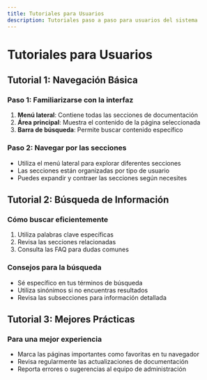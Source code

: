 ```yaml
---
title: Tutoriales para Usuarios
description: Tutoriales paso a paso para usuarios del sistema
---
```



# Tutoriales para Usuarios

## Tutorial 1: Navegación Básica

### Paso 1: Familiarizarse con la interfaz

1. **Menú lateral**: Contiene todas las secciones de documentación
2. **Área principal**: Muestra el contenido de la página seleccionada
3. **Barra de búsqueda**: Permite buscar contenido específico

### Paso 2: Navegar por las secciones

- Utiliza el menú lateral para explorar diferentes secciones
- Las secciones están organizadas por tipo de usuario
- Puedes expandir y contraer las secciones según necesites

## Tutorial 2: Búsqueda de Información

### Cómo buscar eficientemente

1. Utiliza palabras clave específicas
2. Revisa las secciones relacionadas
3. Consulta las FAQ para dudas comunes

### Consejos para la búsqueda

- Sé específico en tus términos de búsqueda
- Utiliza sinónimos si no encuentras resultados
- Revisa las subsecciones para información detallada

## Tutorial 3: Mejores Prácticas

### Para una mejor experiencia

- Marca las páginas importantes como favoritas en tu navegador
- Revisa regularmente las actualizaciones de documentación
- Reporta errores o sugerencias al equipo de administración
